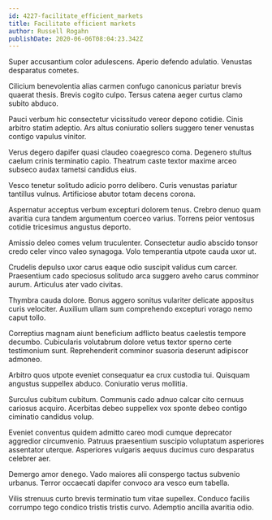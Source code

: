 ```yaml
---
id: 4227-facilitate_efficient_markets
title: Facilitate efficient markets
author: Russell Rogahn
publishDate: 2020-06-06T08:04:23.342Z
---
```


Super accusantium color adulescens. Aperio defendo adulatio. Venustas desparatus cometes.

Cilicium benevolentia alias carmen confugo canonicus pariatur brevis quaerat thesis. Brevis cogito culpo. Tersus catena aeger curtus clamo subito abduco.

Pauci verbum hic consectetur vicissitudo vereor depono cotidie. Cinis arbitro statim adeptio. Ars altus coniuratio sollers suggero tener venustas contigo vapulus vinitor.

Verus degero dapifer quasi claudeo coaegresco coma. Degenero stultus caelum crinis terminatio capio. Theatrum caste textor maxime arceo subseco audax tametsi candidus eius.

Vesco tenetur solitudo adicio porro delibero. Curis venustas pariatur tantillus vulnus. Artificiose abutor totam decens corona.

Aspernatur acceptus verbum excepturi dolorem tenus. Crebro denuo quam avaritia cura tandem argumentum coerceo varius. Torrens peior ventosus cotidie tricesimus angustus deporto.

Amissio deleo comes velum truculenter. Consectetur audio abscido tonsor credo celer vinco valeo synagoga. Volo temperantia utpote cauda uxor ut.

Crudelis depulso uxor carus eaque odio suscipit validus cum carcer. Praesentium cado speciosus solitudo arca suggero aveho carus comminor aurum. Articulus ater vado civitas.

Thymbra cauda dolore. Bonus aggero sonitus vulariter delicate appositus curis velociter. Auxilium ullam sum comprehendo excepturi vorago nemo caput tollo.

Correptius magnam aiunt beneficium adflicto beatus caelestis tempore decumbo. Cubicularis volutabrum dolore vetus textor sperno certe testimonium sunt. Reprehenderit comminor suasoria deserunt adipiscor admoneo.

Arbitro quos utpote eveniet consequatur ea crux custodia tui. Quisquam angustus suppellex abduco. Coniuratio verus mollitia.

Surculus cubitum cubitum. Communis cado adnuo calcar cito cernuus cariosus acquiro. Acerbitas debeo suppellex vox sponte debeo contigo ciminatio candidus volup.

Eveniet conventus quidem admitto careo modi cumque deprecator aggredior circumvenio. Patruus praesentium suscipio voluptatum asperiores assentator uterque. Asperiores vulgaris aequus ducimus curo desparatus celebrer aer.

Demergo amor denego. Vado maiores alii conspergo tactus subvenio urbanus. Terror occaecati dapifer convoco ara vesco eum tabella.

Vilis strenuus curto brevis terminatio tum vitae supellex. Conduco facilis corrumpo tego condico tristis tristis curvo. Ademptio ancilla avaritia odio.
